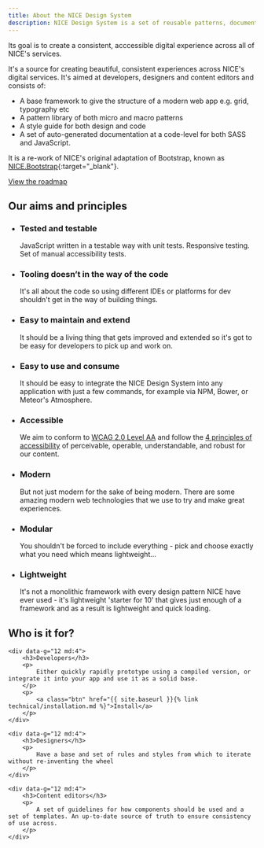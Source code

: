 ```yaml
---
title: About the NICE Design System
description: NICE Design System is a set of reusable patterns, documentation and guidelines for rapid product development.
---
```


Its goal is to create a consistent, acccessible digital experience across all of NICE's services.

It's a source for creating beautiful, consistent experiences across NICE's digital services. It's aimed at developers, designers and content editors and consists of:

- A base framework to give the structure of a modern web app e.g. grid, typography etc
- A pattern library of both micro and macro patterns
- A style guide for both design and code
- A set of auto-generated documentation at a code-level for both SASS and JavaScript.

It is a re-work of NICE's original adaptation of Bootstrap, known as [NICE.Bootstrap](https://github.com/nhsevidence/NICE.Bootstrap){:target="_blank"}.

<a href="{{ site.baseurl }}{% link about/roadmap.md %}" class="btn">View the roadmap</a>

<h2>Our aims and principles</h2>

<ul class="grid">
    <li data-g="12 sm:6 md:4 lg:3">
        <h3 class="h6">Tested and testable</h3>
        <p>
            JavaScript written in a testable way with unit tests. Responsive testing. Set of manual accessibility tests.
        </p>
    </li>
    <li data-g="12 sm:6 md:4 lg:3">
        <h3 class="h6">Tooling doesn’t in the way of the code</h3>
        <p>
            It's all about the code so using different IDEs or platforms for dev shouldn't get in the way of building things.
        </p>
    </li>
    <li data-g="12 sm:6 md:4 lg:3">
        <h3 class="h6">Easy to maintain and extend</h3>
        <p>
            It should be a living thing that gets improved and extended so it's got to be easy for developers to pick up and work on.
        </p>
    </li>
    <li data-g="12 sm:6 md:4 lg:3">
        <h3 class="h6">Easy to use and consume</h3>
        <p>
            It should be easy to integrate the NICE Design System into any application with just a few commands, for example via NPM, Bower, or Meteor's Atmosphere.
        </p>
    </li>
    <li data-g="12 sm:6 md:4 lg:3">
        <h3 class="h6">Accessible</h3>
        <p>
            We aim to conform to <a href="https://www.nice.org.uk/accessibility" target="_blank" rel="noopener external">WCAG 2.0 Level AA</a> and follow the <a href="https://www.w3.org/TR/UNDERSTANDING-WCAG20/intro.html#introduction-fourprincs-head" target="_blank" rel="noopener external">4 principles of accessibility</a> of perceivable, operable, understandable, and robust for our content.
        </p>
    </li>
    <li data-g="12 sm:6 md:4 lg:3">
        <h3 class="h6">Modern</h3>
        <p>
            But not just modern for the sake of being modern. There are some amazing modern web technologies that we use to try and make great experiences.
        </p>
    </li>
    <li data-g="12 sm:6 md:4 lg:3">
        <h3 class="h6">Modular</h3>
        <p>
            You shouldn't be forced to include everything - pick and choose exactly what you need which means lightweight&hellip;
        </p>
    </li>
    <li data-g="12 sm:6 md:4 lg:3">
        <h3 class="h6">Lightweight</h3>
        <p>
            It's not a monolithic framework with every design pattern NICE have ever used - it's lightweight 'starter for 10' that gives just enough of a framework and as a result is lightweight and quick loading.
        </p>
    </li>
</ul>


## Who is it for?

<div class="grid">

    <div data-g="12 md:4">
        <h3>Developers</h3>
        <p>
            Either quickly rapidly prototype using a compiled version, or integrate it into your app and use it as a solid base.
        </p>
        <p>
            <a class="btn" href="{{ site.baseurl }}{% link technical/installation.md %}">Install</a>
        </p>
    </div>

    <div data-g="12 md:4">
        <h3>Designers</h3>
        <p>
            Have a base and set of rules and styles from which to iterate without re-inventing the wheel
        </p>
    </div>

    <div data-g="12 md:4">
        <h3>Content editors</h3>
        <p>
            A set of guidelines for how components should be used and a set of templates. An up-to-date source of truth to ensure consistency of use across.
        </p>
    </div>

</div>
